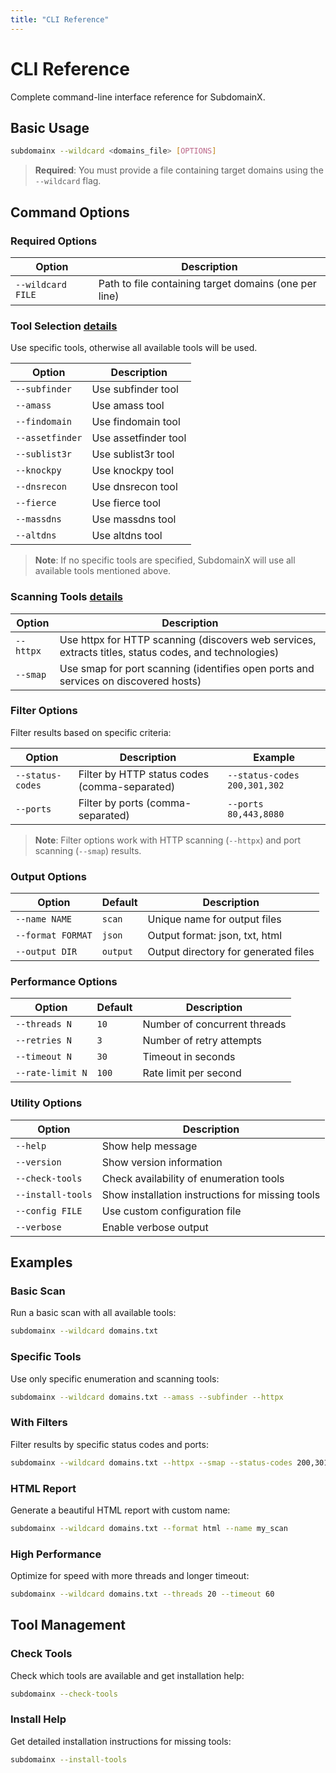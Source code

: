 ```yaml
---
title: "CLI Reference"
---
```


# CLI Reference

Complete command-line interface reference for SubdomainX.

## Basic Usage

```bash
subdomainx --wildcard <domains_file> [OPTIONS]
```

> **Required**: You must provide a file containing target domains using the `--wildcard` flag.

## Command Options

### Required Options

| Option            | Description                                           |
| ----------------- | ----------------------------------------------------- |
| `--wildcard FILE` | Path to file containing target domains (one per line) |

### Tool Selection <a href="/supported-tools#enumeration-tools" className="details-link">details</a>

Use specific tools, otherwise all available tools will be used.

| Option          | Description          |
| --------------- | -------------------- |
| `--subfinder`   | Use subfinder tool   |
| `--amass`       | Use amass tool       |
| `--findomain`   | Use findomain tool   |
| `--assetfinder` | Use assetfinder tool |
| `--sublist3r`   | Use sublist3r tool   |
| `--knockpy`     | Use knockpy tool     |
| `--dnsrecon`    | Use dnsrecon tool    |
| `--fierce`      | Use fierce tool      |
| `--massdns`     | Use massdns tool     |
| `--altdns`      | Use altdns tool      |

> **Note**: If no specific tools are specified, SubdomainX will use all available tools mentioned above.

### Scanning Tools <a href="/supported-tools#scanning-tools" className="details-link">details</a>

| Option    | Description                                                                                           |
| --------- | ----------------------------------------------------------------------------------------------------- |
| `--httpx` | Use httpx for HTTP scanning (discovers web services, extracts titles, status codes, and technologies) |
| `--smap`  | Use smap for port scanning (identifies open ports and services on discovered hosts)                   |

### Filter Options

Filter results based on specific criteria:

| Option           | Description                                   | Example                      |
| ---------------- | --------------------------------------------- | ---------------------------- |
| `--status-codes` | Filter by HTTP status codes (comma-separated) | `--status-codes 200,301,302` |
| `--ports`        | Filter by ports (comma-separated)             | `--ports 80,443,8080`        |

> **Note**: Filter options work with HTTP scanning (`--httpx`) and port scanning (`--smap`) results.

### Output Options

| Option            | Default  | Description                          |
| ----------------- | -------- | ------------------------------------ |
| `--name NAME`     | `scan`   | Unique name for output files         |
| `--format FORMAT` | `json`   | Output format: json, txt, html       |
| `--output DIR`    | `output` | Output directory for generated files |

### Performance Options

| Option           | Default | Description                  |
| ---------------- | ------- | ---------------------------- |
| `--threads N`    | `10`    | Number of concurrent threads |
| `--retries N`    | `3`     | Number of retry attempts     |
| `--timeout N`    | `30`    | Timeout in seconds           |
| `--rate-limit N` | `100`   | Rate limit per second        |

### Utility Options

| Option            | Description                                      |
| ----------------- | ------------------------------------------------ |
| `--help`          | Show help message                                |
| `--version`       | Show version information                         |
| `--check-tools`   | Check availability of enumeration tools          |
| `--install-tools` | Show installation instructions for missing tools |
| `--config FILE`   | Use custom configuration file                    |
| `--verbose`       | Enable verbose output                            |

## Examples

### Basic Scan

Run a basic scan with all available tools:

```bash
subdomainx --wildcard domains.txt
```

### Specific Tools

Use only specific enumeration and scanning tools:

```bash
subdomainx --wildcard domains.txt --amass --subfinder --httpx
```

### With Filters

Filter results by specific status codes and ports:

```bash
subdomainx --wildcard domains.txt --httpx --smap --status-codes 200,301,302 --ports 80,443,8080
```

### HTML Report

Generate a beautiful HTML report with custom name:

```bash
subdomainx --wildcard domains.txt --format html --name my_scan
```

### High Performance

Optimize for speed with more threads and longer timeout:

```bash
subdomainx --wildcard domains.txt --threads 20 --timeout 60
```

## Tool Management

### Check Tools

Check which tools are available and get installation help:

```bash
subdomainx --check-tools
```

### Install Help

Get detailed installation instructions for missing tools:

```bash
subdomainx --install-tools
```
